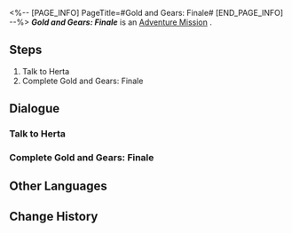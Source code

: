 <%-- [PAGE_INFO]
PageTitle=#Gold and Gears: Finale#
[END_PAGE_INFO] --%>
{{Stub|Dialogue.}}
{{Mission Infobox
|id            = 8016105
|title         = 
|image         = <!--Mission Gold and Gears Finale.png-->
|type          = Adventure
|event_name    = 
|chapter       = 
|requirements  = [[Adventure Mission]] ''[[Gold and Gears: IPC Secrets (II)]]'' completed
|summary       = <!--official mission summary from Fate's Atlas-->
|characters    = Trailblazer
|startLocation = [[<!--starting world-->]] - [[<!--starting area-->]]
|world         = <!--starting world-->
|area          = <!--starting area-->
|prev          = Gold and Gears: IPC Secrets (II)
|next          = 
|rewards       = Credit*5,000
}}
'''''Gold and Gears: Finale''''' is an [[Adventure Mission]]<!--in [world]-->.

==Steps==
# Talk to Herta
# Complete Gold and Gears: Finale

<!--
==Gameplay Notes==

--><!--
==Trial Character==

-->
==Dialogue==
{{Stub Dialogue}}
===Talk to Herta===
{{Mission Description|type=adventure|location=<!--to be added-->|It's all over. While you are still immersed in the shock brought by the data of Nous, Herta calls on you... She seems to have discovered something unusual &mdash; the little robot has developed "free will."}}
{{Dialogue Start}}
:{{tx}}
{{Dialogue End}}

===Complete Gold and Gears: Finale===
{{Mission Description|type=adventure|location=<!--to be added-->|update|The Simulated Universe's storage was more limited than Herta expected! The data packs are at their limit and soon, the entire thing is going to stop working. Herta is prepared to see this thing through to the end by your side. Hurry and save all the previous Aeon data and ensure a proper end to this test before experiencing THEIR glory once more.}}
{{Dialogue Start}}
:{{tx}}
{{Dialogue End}}

==Other Languages==
{{Other Languages
|en   = Gold and Gears: Finale
|zhs  = 黄金与机械：终局
|zht  = 黃金與機械：終局
|ja   = 黄金と機械：終局
|ko   = 황금과 기계: 결말
|es   = Oro y maquinaria: final
|fr   = Or et machines&nbsp;: Chapitre final
|ru   = Золото и шестерёнки: Финал
|th   = ทองคำและจักรกล: ตอนจบ
|vi   = Vàng Và Máy Móc: Kết Cục
|de   = Gold und Getriebe: Das Ende
|id   = Emas dan Mesin: Akhir
|pt   = Ouro e Engrenagens: Final
}}

==Change History==
{{Change History|1.6}}
